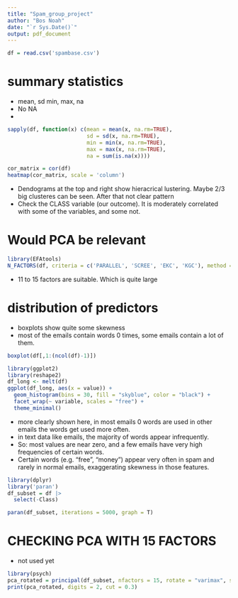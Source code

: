 ```yaml
---
title: "Spam_group_project"
author: "Bos Noah"
date: "`r Sys.Date()`"
output: pdf_document
---
```



```r
df = read.csv('spambase.csv')

```

# summary statistics
- mean, sd min, max, na
- No NA
- 


```r
sapply(df, function(x) c(mean = mean(x, na.rm=TRUE),
                         sd = sd(x, na.rm=TRUE),
                         min = min(x, na.rm=TRUE),
                         max = max(x, na.rm=TRUE),
                         na = sum(is.na(x))))
```

```r
cor_matrix = cor(df)
heatmap(cor_matrix, scale = 'column')
```
- Dendograms at the top and right show hieracrical lustering. Maybe 2/3 big clusteres can be seen. After that not clear pattern
- Check the CLASS variable (our outcome). It is moderately correlated with some of the variables, and some not.

# Would PCA be relevant
```r
library(EFAtools)
N_FACTORS(df, criteria = c('PARALLEL', 'SCREE', 'EKC', 'KGC'), method = 'ML', eigen_type_other = 'PCA' )
```
- 11 to 15 factors are suitable. Which is quite large 


# distribution of predictors

- boxplots show quite some skewness
- most of the emails contain words 0 times, some emails contain a lot of them. 
```r
boxplot(df[,1:(ncol(df)-1)])
```

```r
library(ggplot2)
library(reshape2)
df_long <- melt(df)
ggplot(df_long, aes(x = value)) +
  geom_histogram(bins = 30, fill = "skyblue", color = "black") +
  facet_wrap(~ variable, scales = "free") +
  theme_minimal()
```

- more clearly shown here, in most emails 0 words are used in other emails the words get used more often. 
- in text data like emails, the majority of words appear infrequently.
- So: most values are near zero, and a few emails have very high frequencies of certain words.
- Certain words (e.g. “free”, “money”) appear very often in spam and rarely in normal emails, exaggerating skewness in those features.
```r
library(dplyr)
library('paran')
df_subset = df |>
  select(-Class)

paran(df_subset, iterations = 5000, graph = T)
```
# CHECKING PCA WITH 15 FACTORS
- not used yet
```r
library(psych)
pca_rotated = principal(df_subset, nfactors = 15, rotate = "varimax", scores = TRUE)
print(pca_rotated, digits = 2, cut = 0.3)
```

